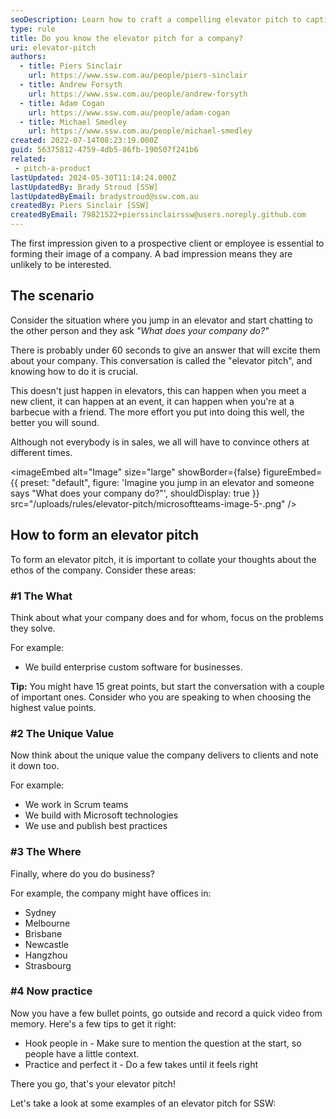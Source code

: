 ```yaml
---
seoDescription: Learn how to craft a compelling elevator pitch to captivate clients and leave a lasting impression in any scenario.
type: rule
title: Do you know the elevator pitch for a company?
uri: elevator-pitch
authors:
  - title: Piers Sinclair
    url: https://www.ssw.com.au/people/piers-sinclair
  - title: Andrew Forsyth
    url: https://www.ssw.com.au/people/andrew-forsyth
  - title: Adam Cogan
    url: https://www.ssw.com.au/people/adam-cogan
  - title: Michael Smedley
    url: https://www.ssw.com.au/people/michael-smedley
created: 2022-07-14T08:23:19.000Z
guid: 56375812-4759-4db5-86fb-190507f241b6
related:
 - pitch-a-product
lastUpdated: 2024-05-30T11:14:24.000Z
lastUpdatedBy: Brady Stroud [SSW]
lastUpdatedByEmail: bradystroud@ssw.com.au
createdBy: Piers Sinclair [SSW]
createdByEmail: 79821522+pierssinclairssw@users.noreply.github.com
---
```

The first impression given to a prospective client or employee is essential to forming their image of a company. A bad impression means they are unlikely to be interested.

## The scenario

Consider the situation where you jump in an elevator and start chatting to the other person and they ask *"What does your company do?"*

There is probably under 60 seconds to give an answer that will excite them about your company.
This conversation is called the "elevator pitch", and knowing how to do it is crucial.

This doesn't just happen in elevators, this can happen when you meet a new client, it can happen at an event, it can happen when you're at a barbecue with a friend. The more effort you put into doing this well, the better you will sound.

Although not everybody is in sales, we all will have to convince others at different times.


<imageEmbed
  alt="Image"
  size="large"
  showBorder={false}
  figureEmbed={{
    preset: "default",
    figure: 'Imagine you jump in an elevator and someone says "What does your company do?"',
    shouldDisplay: true
  }}
  src="/uploads/rules/elevator-pitch/microsoftteams-image-5-.png"
/>

## How to form an elevator pitch

To form an elevator pitch, it is important to collate your thoughts about the ethos of the company. Consider these areas:

### #1 The What

Think about what your company does and for whom, focus on the problems they solve.

For example:

* We build enterprise custom software for businesses.

**Tip:** You might have 15 great points, but start the conversation with a couple of important ones. Consider who you are speaking to when choosing the highest value points.

### #2 The Unique Value

Now think about the unique value the company delivers to clients and note it down too.

For example:

* We work in Scrum teams
* We build with Microsoft technologies
* We use and publish best practices

### #3 The Where

Finally, where do you do business?

For example, the company might have offices in:

* Sydney
* Melbourne
* Brisbane
* Newcastle
* Hangzhou
* Strasbourg

### #4 Now practice

Now you have a few bullet points, go outside and record a quick video from memory. Here's a few tips to get it right:

* Hook people in - Make sure to mention the question at the start, so people have a little context.
* Practice and perfect it - Do a few takes until it feels right

There you go, that's your elevator pitch!

Let's take a look at some examples of an elevator pitch for SSW:

<youtubeEmbed url="https://www.youtube.com/watch?v=jAbAucujxNI" description="Video: Piers does an elevator pitch" />

<youtubeEmbed url="https://www.youtube.com/watch?v=SecYMkVCce4" description="Video: Uly does an elevator pitch" />

<youtubeEmbed url="https://www.youtube.com/watch?v=2eSUJRwDWUk" description="Video: Matt does an elevator pitch" />
